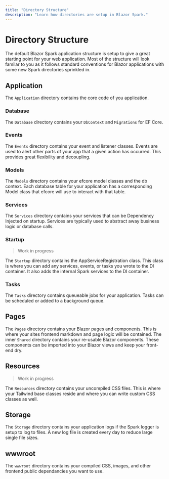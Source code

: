 ```yaml
---
title: "Directory Structure"
description: "Learn how directories are setup in Blazor Spark."
---
```


# Directory Structure

The default Blazor Spark application structure is setup to give a great starting point for your web application. 
Most of the structure will look familar to you as it follows standard conventions for Blazor applications with some new Spark directories sprinkled in.

## Application
The `Application` directory contains the core code of you application. 

### Database
The `Database` directory contains your `DbContext` and `Migrations` for EF Core.

### Events
The `Events` directory contains your event and listener classes. Events are used to alert other parts of your app that a given action has occurred. This provides great flexibility and decoupling.

### Models
The `Models` directory contains your efcore model classes and the db context. Each database table for your application has a corresponding Model class that efcore will use to interact with that table.

### Services
The `Services` directory contains your services that can be Dependency Injected on startup. Services are typically used to abstract away business logic or database calls.

### Startup
> Work in progress

The `Startup` directory contains the AppServiceRegistration class. This class is where you can add any services, events, or tasks you wrote to the DI container. It also adds the internal Spark services to the DI container.

### Tasks
The `Tasks` directory contains queueable jobs for your application. Tasks can be scheduled or added to a background queue.

## Pages
The `Pages` directory contains your Blazor pages and components. This is where your sites frontend markdown and page logic will be contained. The inner `Shared` directory contains your re-usable Blazor components. These components can be imported into your Blazor views and keep your front-end dry.

## Resources
> Work in progress

The `Resources` directory contains your uncompiled CSS files. This is where your Tailwind base classes reside and where you can write custom CSS classes as well.

## Storage
The `Storage` directory contains your application logs if the Spark logger is setup to log to files. A new log file is created every day to reduce large single file sizes.

## wwwroot
The `wwwroot` directory contains your compiled CSS, images, and other frontend public dependancies you want to use.